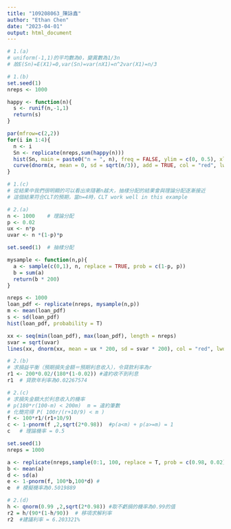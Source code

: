 ```yaml
---
title: "109208063_陳詠鑫"
author: "Ethan Chen"
date: "2023-04-01"
output: html_document
---
```


```r
# 1.(a)
# uniform(-1,1)的平均數為0，變異數為1/3n
# 故E(Sn)=E(X1)=0,var(Sn)=var(nX1)=n^2var(X1)=n/3

```


```r
# 1.(b)
set.seed(1)
nreps <- 1000

happy <- function(n){
  s <- runif(n,-1,1)
  return(s)
}

par(mfrow=c(2,2))
for(i in 1:4){
  n <- i
  Sn <- replicate(nreps,sum(happy(n)))
  hist(Sn, main = paste0("n = ", n), freq = FALSE, ylim = c(0, 0.5), xlim = c(-4, 4))
  curve(dnorm(x, mean = 0, sd = sqrt(n/3)), add = TRUE, col = "red", lwd = 2)
}

```

```r
# 1.(c)
# 從結果中我們很明顯的可以看出來隨著n越大，抽樣分配的結果會與理論分配逐漸接近
# 這個結果符合CLT的預期，當n=4時，CLT work well in this example
```

```r
# 2.(a)  
n <- 1000    # 理論分配
p <- 0.02
ux <- n*p
uvar <- n *(1-p)*p

set.seed(1)  # 抽樣分配

mysample <- function(n,p){
  a <- sample(c(0,1), n, replace = TRUE, prob = c(1-p, p))
  b = sum(a)
  return(b * 200)
}

nreps <- 1000
loan_pdf <- replicate(nreps, mysample(n,p))
m <- mean(loan_pdf)
s <- sd(loan_pdf)
hist(loan_pdf, probability = T)

xx <- seq(min(loan_pdf), max(loan_pdf), length = nreps)
svar = sqrt(uvar) 
lines(xx, dnorm(xx, mean = ux * 200, sd = svar * 200), col = "red", lwd = 1.5)
```

```r
# 2.(b)
# 求損益平衡（預期損失金額＝預期利息收入），令貸款利率為r
r1 <- 200*0.02/(180*(1-0.02)) #違約收不到利息
r1  # 貸款年利率為0.02267574

```

```r
# 2.(c)
# 求損失金額大於利息收入的機率
# p(180*r(100-m) < 200m)  m = 違約筆數
# 化簡完得 P( 100r/(r+10/9) < m )
f <- 100*r1/(r1+10/9)
c <- 1-pnorm(f ,2,sqrt(2*0.98))  #p(a<m) + p(a>=m) = 1
c   # 理論機率 = 0.5

set.seed(1)
nreps = 1000

a <- replicate(nreps,sample(0:1, 100, replace = T, prob = c(0.98, 0.02)))
b <- mean(a)
d <- sd(a)
e <- 1-pnorm(f, 100*b,100*d) #
e  # 模擬機率為0.5019889
```


```r
# 2.(d)
h <- qnorm(0.99 ,2,sqrt(2*0.98)) #取不虧損的機率為0.99的值
r2 = h/(90*(1-h/90))  # 移項求解利率
r2  #建議利率 = 6.203321%
```



